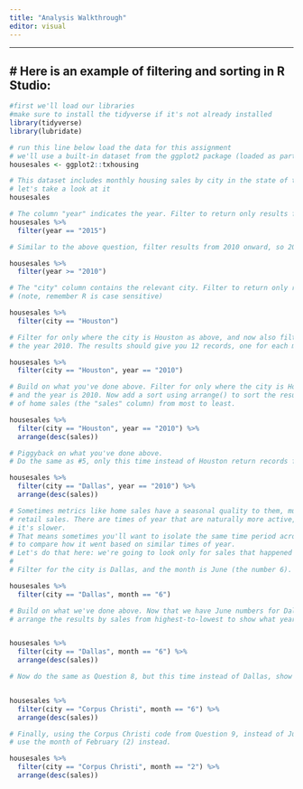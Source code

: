 ```yaml
---
title: "Analysis Walkthrough"
editor: visual
---
```


------------------------------------------------------------------------

## \# Here is an example of filtering and sorting in R Studio:

```r
#first we'll load our libraries
#make sure to install the tidyverse if it's not already installed
library(tidyverse)
library(lubridate)
```

```r
# run this line below load the data for this assignment
# we'll use a built-in dataset from the ggplot2 package (loaded as party of the tidyverse)
housesales <- ggplot2::txhousing
```

```r
# This dataset includes monthly housing sales by city in the state of texas from 2000-2015.
# let's take a look at it
housesales
```

```r
# The column "year" indicates the year. Filter to return only results from 2015. 
housesales %>%
  filter(year == "2015")
```

```r
# Similar to the above question, filter results from 2010 onward, so 2010-2015.

housesales %>%
  filter(year >= "2010")
```

```r
# The "city" column contains the relevant city. Filter to return only results for Houston
# (note, remember R is case sensitive)

housesales %>%
  filter(city == "Houston")

```

```r
# Filter for only where the city is Houston as above, and now also filter for only 
# the year 2010. The results should give you 12 records, one for each month in 2010 for Houston.

housesales %>%
  filter(city == "Houston", year == "2010")

```

```r
# Build on what you've done above. Filter for only where the city is Houston as above, 
# and the year is 2010. Now add a sort using arrange() to sort the results based on the number
# of home sales (the "sales" column) from most to least.

housesales %>%
  filter(city == "Houston", year == "2010") %>%
  arrange(desc(sales))
```

```r
# Piggyback on what you've done above. 
# Do the same as #5, only this time instead of Houston return records for Dallas

housesales %>%
  filter(city == "Dallas", year == "2010") %>%
  arrange(desc(sales))
```

```r
# Sometimes metrics like home sales have a seasonal quality to them, much like 
# retail sales. There are times of year that are naturally more active, and others where
# it's slower.
# That means sometimes you'll want to isolate the same time period across multiple years
# to compare how it went based on similar times of year.
# Let's do that here: we're going to look only for sales that happened in the month of JUNE.
#
# Filter for the city is Dallas, and the month is June (the number 6). 

housesales %>%
  filter(city == "Dallas", month == "6")
```

```r
# Build on what we've done above. Now that we have June numbers for Dallas for every year,
# arrange the results by sales from highest-to-lowest to show what year had the highest June sales.


housesales %>%
  filter(city == "Dallas", month == "6") %>%
  arrange(desc(sales))
```

```r
# Now do the same as Question 8, but this time instead of Dallas, show results for Corpus Christi


housesales %>%
  filter(city == "Corpus Christi", month == "6") %>%
  arrange(desc(sales))
```

```r
# Finally, using the Corpus Christi code from Question 9, instead of June
# use the month of February (2) instead.

housesales %>%
  filter(city == "Corpus Christi", month == "2") %>%
  arrange(desc(sales))
```
